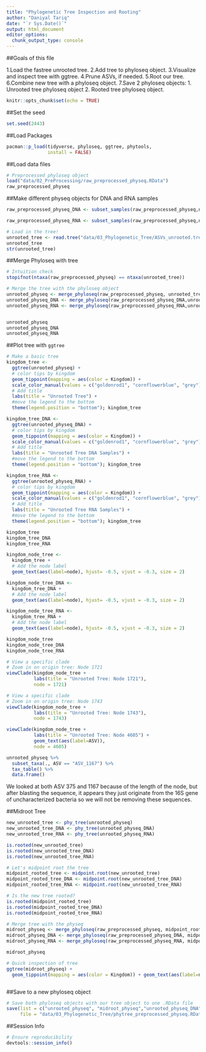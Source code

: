 ```yaml
---
title: "Phylogenetic Tree Inspection and Rooting"
author: "Daniyal Tariq"
date: "`r Sys.Date()`"
output: html_document
editor_options: 
  chunk_output_type: console
---
```

##Goals of this file

1.Load the fastree unrooted tree.
2.Add tree to phyloseq object.
3.Visualize and inspect tree with ggtree.
4.Prune ASVs, if needed.
5.Root our tree.
6.Combine new tree with a phyloseq object.
7.Save 2 phyloseq objects: 
  1. Unrooted tree phyloseq object 
  2. Rooted tree phyloseq object.

```r
knitr::opts_chunk$set(echo = TRUE)
```

  
##Set the seed

```r
set.seed(2443)
```

##Load Packages

```r
pacman::p_load(tidyverse, phyloseq, ggtree, phytools,
               install = FALSE)
```

##Load data files

```r
# Preprocessed phyloseq object 
load("data/02_PreProcessing/raw_preprocessed_physeq.RData")
raw_preprocessed_physeq
```

##Make different physeq objects for DNA and RNA samples

```r

raw_preprocessed_physeq_DNA <- subset_samples(raw_preprocessed_physeq,nuc_acid_type == "DNA")

raw_preprocessed_physeq_RNA <- subset_samples(raw_preprocessed_physeq,nuc_acid_type == "RNA")

```


```r

# Load in the tree! 
unrooted_tree <- read.tree("data/03_Phylogenetic_Tree/ASVs_unrooted.tree")
unrooted_tree
str(unrooted_tree)
```

##Merge Phyloseq with tree

```r
# Intuition check 
stopifnot(ntaxa(raw_preprocessed_physeq) == ntaxa(unrooted_tree))

# Merge the tree with the phyloseq object 
unrooted_physeq <- merge_phyloseq(raw_preprocessed_physeq, unrooted_tree)
unrooted_physeq_DNA <- merge_phyloseq(raw_preprocessed_physeq_DNA,unrooted_tree)
unrooted_physeq_RNA <- merge_phyloseq(raw_preprocessed_physeq_RNA,unrooted_tree)


unrooted_physeq
unrooted_physeq_DNA
unrooted_physeq_RNA
```


##Plot tree with `ggtree`

```r
# Make a basic tree
kingdom_tree <- 
  ggtree(unrooted_physeq) + 
  # color tips by kingdom 
  geom_tippoint(mapping = aes(color = Kingdom)) + 
  scale_color_manual(values = c("goldenrod1", "cornflowerblue", "grey")) +
  # Add title 
  labs(title = "Unrooted Tree") + 
  #move the legend to the bottom 
  theme(legend.position = "bottom"); kingdom_tree

kingdom_tree_DNA <- 
  ggtree(unrooted_physeq_DNA) + 
  # color tips by kingdom 
  geom_tippoint(mapping = aes(color = Kingdom)) + 
  scale_color_manual(values = c("goldenrod1", "cornflowerblue", "grey")) +
  # Add title 
  labs(title = "Unrooted Tree DNA Samples") + 
  #move the legend to the bottom 
  theme(legend.position = "bottom"); kingdom_tree

kingdom_tree_RNA <- 
  ggtree(unrooted_physeq_RNA) + 
  # color tips by kingdom 
  geom_tippoint(mapping = aes(color = Kingdom)) + 
  scale_color_manual(values = c("goldenrod1", "cornflowerblue", "grey")) +
  # Add title 
  labs(title = "Unrooted Tree RNA Samples") + 
  #move the legend to the bottom 
  theme(legend.position = "bottom"); kingdom_tree

kingdom_tree
kingdom_tree_DNA
kingdom_tree_RNA
```

```r
kingdom_node_tree <- 
  kingdom_tree + 
  # Add the node label 
  geom_text(aes(label=node), hjust= -0.5, vjust = -0.3, size = 2)

kingdom_node_tree_DNA <- 
  kingdom_tree_DNA + 
  # Add the node label 
  geom_text(aes(label=node), hjust= -0.5, vjust = -0.3, size = 2)

kingdom_node_tree_RNA <- 
  kingdom_tree_RNA + 
  # Add the node label 
  geom_text(aes(label=node), hjust= -0.5, vjust = -0.3, size = 2)

kingdom_node_tree
kingdom_node_tree_DNA
kingdom_node_tree_RNA
```

```r
# View a specific clade 
# Zoom in on origin tree: Node 1721
viewClade(kingdom_node_tree + 
          labs(title = "Unrooted Tree: Node 1721"), 
          node = 1721)
```

```r

# View a specific clade 
# Zoom in on origin tree: Node 1743
viewClade(kingdom_node_tree + 
          labs(title = "Unrooted Tree: Node 1743"), 
          node = 1743)

```

```r
viewClade(kingdom_node_tree + 
          labs(title = "Unrooted Tree: Node 4605") + 
          geom_text(aes(label=ASV)), 
          node = 4605)
```

```r
unrooted_physeq %>%
  subset_taxa(., ASV == "ASV_1167") %>%
  tax_table() %>%
  data.frame()
```

We looked at both ASV 375 and 1167 because of the length of the node, but after blasting the sequence, it appears they just originate from the 16S gene of uncharacterized bacteria so we will not be removing these sequences.

##Midroot Tree

```r
new_unrooted_tree <- phy_tree(unrooted_physeq)
new_unrooted_tree_DNA <- phy_tree(unrooted_physeq_DNA)
new_unrooted_tree_RNA <- phy_tree(unrooted_physeq_RNA)

is.rooted(new_unrooted_tree)
is.rooted(new_unrooted_tree_DNA)
is.rooted(new_unrooted_tree_RNA)
```

```r
# Let's midpoint root the tree
midpoint_rooted_tree <- midpoint.root(new_unrooted_tree)
midpoint_rooted_tree_DNA <- midpoint.root(new_unrooted_tree_DNA)
midpoint_rooted_tree_RNA <- midpoint.root(new_unrooted_tree_RNA)

# Is the new tree rooted?
is.rooted(midpoint_rooted_tree)
is.rooted(midpoint_rooted_tree_DNA)
is.rooted(midpoint_rooted_tree_RNA)
```

```r

# Merge tree with the physeq
midroot_physeq <- merge_phyloseq(raw_preprocessed_physeq, midpoint_rooted_tree)
midroot_physeq_DNA <- merge_phyloseq(raw_preprocessed_physeq_DNA, midpoint_rooted_tree_DNA)
midroot_physeq_RNA <- merge_phyloseq(raw_preprocessed_physeq_RNA, midpoint_rooted_tree_RNA)

```

```r
midroot_physeq

# Quick inspection of tree 
ggtree(midroot_physeq) + 
  geom_tippoint(mapping = aes(color = Kingdom)) + geom_text(aes(label=node), hjust= -0.5, vjust = -0.3, size = 2)



```

##Save to a new phyloseq object

```r
# Save both phyloseq objects with our tree object to one .RData file 
save(list = c("unrooted_physeq", "midroot_physeq","unrooted_physeq_DNA","midroot_physeq_DNA","unrooted_physeq_RNA","midroot_physeq_RNA"),
     file = "data/03_Phylogenetic_Tree/phytree_preprocessed_physeq.RData")


```

##Session Info

```r

# Ensure reproducibility 
devtools::session_info()

```

